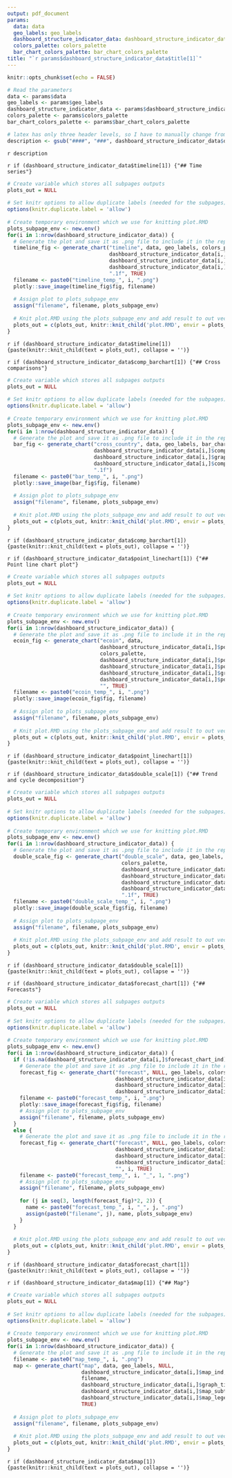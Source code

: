 ```yaml
---
output: pdf_document
params:
  data: data
  geo_labels: geo_labels
  dashboard_structure_indicator_data: dashboard_structure_indicator_data
  colors_palette: colors_palette
  bar_chart_colors_palette: bar_chart_colors_palette
title: "`r params$dashboard_structure_indicator_data$title[1]`"
---
```


```r
knitr::opts_chunk$set(echo = FALSE)
```

```r
# Read the parameters
data <- params$data
geo_labels <- params$geo_labels
dashboard_structure_indicator_data <- params$dashboard_structure_indicator_data
colors_palette <- params$colors_palette
bar_chart_colors_palette <- params$bar_chart_colors_palette

# latex has only three header levels, so I have to manually change from level 4 to 3
description <- gsub("####", "###", dashboard_structure_indicator_data$description[1])
```


`r description`


`r if (dashboard_structure_indicator_data$timeline[1]) {"## Time series"}`

```r
# Create variable which stores all subpages outputs
plots_out = NULL
  
# Set knitr options to allow duplicate labels (needed for the subpages)
options(knitr.duplicate.label = 'allow')
  
# Create temporary environment which we use for knitting plot.RMD 
plots_subpage_env <- new.env()
for(i in 1:nrow(dashboard_structure_indicator_data)) {
  # Generate the plot and save it as .png file to include it in the report
  timeline_fig <- generate_chart("timeline", data, geo_labels, colors_palette,
                                 dashboard_structure_indicator_data[i,]$timeline_ind, NULL,
                                 dashboard_structure_indicator_data[i,]$graph_title,
                                 dashboard_structure_indicator_data[i,]$timeline_subtitle,
                                 ".1f", TRUE)
  filename <- paste0("timeline_temp_", i, ".png")
  plotly::save_image(timeline_fig$fig, filename)
    
  # Assign plot to plots_subpage_env
  assign("filename", filename, plots_subpage_env)
    
  # Knit plot.RMD using the plots_subpage_env and add result to out vector
  plots_out = c(plots_out, knitr::knit_child('plot.RMD', envir = plots_subpage_env))
}
```

`r if (dashboard_structure_indicator_data$timeline[1]) {paste(knitr::knit_child(text = plots_out), collapse = '')}`


`r if (dashboard_structure_indicator_data$comp_barchart[1]) {"## Cross comparisons"}`

```r
# Create variable which stores all subpages outputs
plots_out = NULL
  
# Set knitr options to allow duplicate labels (needed for the subpages)
options(knitr.duplicate.label = 'allow')
  
# Create temporary environment which we use for knitting plot.RMD 
plots_subpage_env <- new.env()
for(i in 1:nrow(dashboard_structure_indicator_data)) {
  # Generate the plot and save it as .png file to include it in the report
  bar_fig <- generate_chart("cross_country", data, geo_labels, bar_chart_colors_palette,
                            dashboard_structure_indicator_data[i,]$comp_barchart_ind, NULL,
                            dashboard_structure_indicator_data[i,]$graph_title,
                            dashboard_structure_indicator_data[i,]$comp_barchart_subtitle,
                            ".1f")
  filename <- paste0("bar_temp_", i, ".png")
  plotly::save_image(bar_fig$fig, filename)
    
  # Assign plot to plots_subpage_env
  assign("filename", filename, plots_subpage_env)
    
  # Knit plot.RMD using the plots_subpage_env and add result to out vector
  plots_out = c(plots_out, knitr::knit_child('plot.RMD', envir = plots_subpage_env))
}
```

`r if (dashboard_structure_indicator_data$comp_barchart[1]) {paste(knitr::knit_child(text = plots_out), collapse = '')}`


`r if (dashboard_structure_indicator_data$point_linechart[1]) {"## Point line chart plot"}`

```r
# Create variable which stores all subpages outputs
plots_out = NULL
  
# Set knitr options to allow duplicate labels (needed for the subpages)
options(knitr.duplicate.label = 'allow')
  
# Create temporary environment which we use for knitting plot.RMD 
plots_subpage_env <- new.env()
for(i in 1:nrow(dashboard_structure_indicator_data)) {
  # Generate the plot and save it as .png file to include it in the report
  ecoin_fig <- generate_chart("ecoin", data,
                              dashboard_structure_indicator_data[i,]$point_linechart_dim,
                              colors_palette,
                              dashboard_structure_indicator_data[i,]$point_linechart_ind_point_linechart,
                              dashboard_structure_indicator_data[i,]$point_linechart_ind_gdp,
                              dashboard_structure_indicator_data[i,]$graph_title,
                              dashboard_structure_indicator_data[i,]$point_linechart_subtitle,
                              "", TRUE)
  filename <- paste0("ecoin_temp_", i, ".png")
  plotly::save_image(ecoin_fig$fig, filename)
    
  # Assign plot to plots_subpage_env
  assign("filename", filename, plots_subpage_env)
    
  # Knit plot.RMD using the plots_subpage_env and add result to out vector
  plots_out = c(plots_out, knitr::knit_child('plot.RMD', envir = plots_subpage_env))
}
```

`r if (dashboard_structure_indicator_data$point_linechart[1]) {paste(knitr::knit_child(text = plots_out), collapse = '')}`


`r if (dashboard_structure_indicator_data$double_scale[1]) {"## Trend and cycle decomposition"}`

```r
# Create variable which stores all subpages outputs
plots_out = NULL
  
# Set knitr options to allow duplicate labels (needed for the subpages)
options(knitr.duplicate.label = 'allow')
  
# Create temporary environment which we use for knitting plot.RMD 
plots_subpage_env <- new.env()
for(i in 1:nrow(dashboard_structure_indicator_data)) {
  # Generate the plot and save it as .png file to include it in the report
  double_scale_fig <- generate_chart("double_scale", data, geo_labels,
                                     colors_palette,
                                     dashboard_structure_indicator_data[i,]$double_scale_ind,
                                     dashboard_structure_indicator_data[i,]$double_scale_dim,
                                     dashboard_structure_indicator_data[i,]$graph_title,
                                     dashboard_structure_indicator_data[i,]$double_scale_subtitle,
                                     ".1f", TRUE)
  filename <- paste0("double_scale_temp_", i, ".png")
  plotly::save_image(double_scale_fig$fig, filename)
    
  # Assign plot to plots_subpage_env
  assign("filename", filename, plots_subpage_env)
    
  # Knit plot.RMD using the plots_subpage_env and add result to out vector
  plots_out = c(plots_out, knitr::knit_child('plot.RMD', envir = plots_subpage_env))
}
```

`r if (dashboard_structure_indicator_data$double_scale[1]) {paste(knitr::knit_child(text = plots_out), collapse = '')}`


`r if (dashboard_structure_indicator_data$forecast_chart[1]) {"## Forecasts"}`

```r
# Create variable which stores all subpages outputs
plots_out = NULL
  
# Set knitr options to allow duplicate labels (needed for the subpages)
options(knitr.duplicate.label = 'allow')
  
# Create temporary environment which we use for knitting plot.RMD 
plots_subpage_env <- new.env()
for(i in 1:nrow(dashboard_structure_indicator_data)) {
  if (!is.na(dashboard_structure_indicator_data[i,]$forecast_chart_ind)) {
    # Generate the plot and save it as .png file to include it in the report
    forecast_fig <- generate_chart("forecast", NULL, geo_labels, colors_palette,
                                   dashboard_structure_indicator_data[i,]$forecast_chart_ind,
                                   dashboard_structure_indicator_data[i,]$forecast_chart_xlsx_sheet_name,
                                   dashboard_structure_indicator_data[i,]$graph_title, "", "")
    filename <- paste0("forecast_temp_", i, ".png")
    plotly::save_image(forecast_fig$fig, filename)
    # Assign plot to plots_subpage_env
    assign("filename", filename, plots_subpage_env)
  }
  else {
    # Generate the plot and save it as .png file to include it in the report
    forecast_fig <- generate_chart("forecast", NULL, geo_labels, colors_palette,
                                   dashboard_structure_indicator_data[i,]$forecast_chart_ind,
                                   dashboard_structure_indicator_data[i,]$forecast_chart_xlsx_sheet_name,
                                   dashboard_structure_indicator_data[i,]$graph_title,
                                   "", i, TRUE)
    filename <- paste0("forecast_temp_", i, "_", 1, ".png")
    # Assign plot to plots_subpage_env
    assign("filename", filename, plots_subpage_env)
    
    for (j in seq(3, length(forecast_fig)*2, 2)) {
      name <- paste0("forecast_temp_", i, "_", j, ".png")
      assign(paste0("filename", j), name, plots_subpage_env)
    }
  }
    
  # Knit plot.RMD using the plots_subpage_env and add result to out vector
  plots_out = c(plots_out, knitr::knit_child('plot.RMD', envir = plots_subpage_env))
}
```

`r if (dashboard_structure_indicator_data$forecast_chart[1]) {paste(knitr::knit_child(text = plots_out), collapse = '')}`


`r if (dashboard_structure_indicator_data$map[1]) {"## Map"}`

```r
# Create variable which stores all subpages outputs
plots_out = NULL
  
# Set knitr options to allow duplicate labels (needed for the subpages)
options(knitr.duplicate.label = 'allow')
  
# Create temporary environment which we use for knitting plot.RMD 
plots_subpage_env <- new.env()
for(i in 1:nrow(dashboard_structure_indicator_data)) {
  # Generate the plot and save it as .png file to include it in the report
  filename <- paste0("map_temp_", i, ".png")
  map <- generate_chart("map", data, geo_labels, NULL,
                        dashboard_structure_indicator_data[i,]$map_ind,
                        filename,
                        dashboard_structure_indicator_data[i,]$graph_title,
                        dashboard_structure_indicator_data[i,]$map_subtitle,
                        dashboard_structure_indicator_data[i,]$map_legend_title,
                        TRUE)
    
  # Assign plot to plots_subpage_env
  assign("filename", filename, plots_subpage_env)
    
  # Knit plot.RMD using the plots_subpage_env and add result to out vector
  plots_out = c(plots_out, knitr::knit_child('plot.RMD', envir = plots_subpage_env))
}
```

`r if (dashboard_structure_indicator_data$map[1]) {paste(knitr::knit_child(text = plots_out), collapse = '')}`
